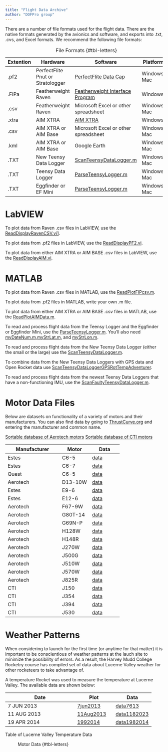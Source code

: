 ```yaml
---
title: "Flight Data Archive"
author: "DOFPro group"
---
```



There are a number of file formats used for the flight data. There are the native formats generated by the avionics and software, and exports into .txt, .cvs, and Excel formats. We recommend the following file formats:



| Extention | Hardware | Software | Platform |
|-----------|------|------|------|
| .pf2   | PerfectFlite Pnut or Stratologger   | [PerfectFlite Data Cap][PDC] | Windows, Mac |
| .FIPa  | Featherweight Raven    | [Featherweight Interface Program][FIP]    | Windows |
| .csv   | Featherweight Raven    | Microsoft Excel or other spreadsheet    | Windows, Mac |
| .xtra  | AIM XTRA    | [AIM XTRA][AX]    | Windows |
| .csv   | AIM XTRA or AIM Base   | Microsoft Excel or other spreadsheet    | Windows, Mac |
| .kml   | AIM XTRA or AIM Base   | Google Earth    | Windows, Mac |
| .TXT   | New Teensy Data Logger    | [ScanTeensyDataLogger.m][STD]    | Windows, Mac |
| .TXT   | Teensy Data Logger   | [ParseTeensyLogger.m][PTL]    | Windows, Mac |
| .TXT   | Eggfinder or EF Mini    | [ParseTeensyLogger.m][PTL]    | Windows, Mac |

: File Formats {#tbl-letters}

# LabVIEW

To plot data from Raven .csv files in LabVIEW, use the [ReadDisplayRavenCSV.vi1](https://pages.hmc.edu/spjut/AdvRoc/LabVIEWModels/ReadDisplayRavenCSV.vi).

To plot data from .pf2 files in LabVIEW, use the [ReadDisplayPF2.vi](https://pages.hmc.edu/spjut/AdvRoc/LabVIEWModels/ReadDisplayPF2.vi).

To plot data from either AIM XTRA or AIM BASE .csv files in LabVIEW, use the [ReadDisplayAIM.vi](https://pages.hmc.edu/spjut/AdvRoc/LabVIEWModels/ReadDisplayAIM.vi).

# MATLAB

To plot data from Raven .csv files in MATLAB, use the [ReadPlotFIPcsv.m](https://pages.hmc.edu/spjut/AdvRoc/MATLABModels/ReadPlotFIPcsv.m).

To plot data from .pf2 files in MATLAB, write your own .m file.

To plot data from either AIM XTRA or AIM BASE .csv files in MATLAB, use the [ReadPlotAIMData.m](https://pages.hmc.edu/spjut/AdvRoc/MATLABModels/ReadPlotAIMData.m).

To read and process flight data from the Teensy Logger and the Eggfinder or Eggfinder Mini, use the [ParseTeensyLogger.m](https://pages.hmc.edu/spjut/AdvRoc/MATLABModels/ParseTeensyLogger.m). You'll also need [myDateNum.m](https://pages.hmc.edu/spjut/AdvRoc/MATLABModels/myDateNum.m),[myStrLat.m](https://pages.hmc.edu/spjut/AdvRoc/MATLABModels/myStrLat.m), and [myStrLon.m](https://pages.hmc.edu/spjut/AdvRoc/MATLABModels/myStrLon.m).

To read and process flight data from the New Teensy Data Logger (either the small or the large) use the [ScanTeensyDataLogger.m](https://pages.hmc.edu/spjut/AdvRoc/MATLABModels/ScanTeensyDataLogger.m).

To combine data from the New Teensy Data Loggers with GPS data and Open Rocket data use [ScanTeensyDataLoggerGPSRotTempAdventurer](https://pages.hmc.edu/spjut/AdvRoc/MATLABModels/ScanTeensyDataLoggerGPSRotTempAdventurer.m).

To read and process flight data from the newest Teensy Data Loggers that have a non-functioning IMU, use the [ScanFaultyTeensyDataLogger.m](https://pages.hmc.edu/spjut/AdvRoc/MATLABModels/ScanFaultyTeensyDataLogger.m).

# Motor Data Files

Below are datasets on functionality of a variety of motors and their manufacturers. You can also find data by going to [ThrustCurve.org](http://www.thrustcurve.org/searchpage.jsp) and entering the manufacturer and common name.

[Sortable database of Aerotech motors](https://pages.hmc.edu/spjut/AdvRoc/ExcelModels/AerotechMotors.xlsx)
[Sortable database of CTI motors](https://pages.hmc.edu/spjut/AdvRoc/ExcelModels/CesaroniMotors.xlsx)

| Manufacturer | Motor | Data | 
|-----------|------|------|
| Estes | C6-5 | [data](https://www.thrustcurve.org/motors/Estes/C6/) |
| Estes | C6-7 | [data](https://www.thrustcurve.org/motors/Estes/C6/) |
| Quest | C6-5 | [data](https://www.thrustcurve.org/motors/Quest/C6/) |
| Aerotech | D13-10W | [data](https://www.thrustcurve.org/motors/AeroTech/D13W/) | 
| Estes | E9-6 | [data](https://www.thrustcurve.org/motors/Estes/E9/) |
| Estes | E12-6 | [data](https://www.thrustcurve.org/motors/Estes/E12/) |
| Aerotech | F67-9W | [data](https://www.thrustcurve.org/motors/AeroTech/F67W/) |
| Aerotech | G80T-14 | [data](https://www.thrustcurve.org/motors/AeroTech/G80T/) | 
| Aerotech | G69N-P | [data](https://www.thrustcurve.org/motors/AeroTech/G69N/) |
| Aerotech | H128W | [data](https://www.thrustcurve.org/motors/AeroTech/H128W/) |
| Aerotech | H148R | [data](https://www.thrustcurve.org/motors/AeroTech/H148R/) |
| Aerotech | J270W | [data](https://www.thrustcurve.org/motors/AeroTech/H128W/) | 
| Aerotech | J500G | [data](https://www.thrustcurve.org/motors/AeroTech/J500G/) |
| Aerotech | J510W | [data](https://www.thrustcurve.org/motors/AeroTech/J510W/) |
| Aerotech | J570W | [data](https://www.thrustcurve.org/motors/AeroTech/J570W/) |
| Aerotech | J825R | [data](https://www.thrustcurve.org/motors/AeroTech/J825R/) | 
| CTI | J150 | [data](https://www.thrustcurve.org/motors/Cesaroni/949J150-P/) |
| CTI | J354 | [data](https://www.thrustcurve.org/motors/Cesaroni/819J354-16A/) |
| CTI | J394 | [data](https://www.thrustcurve.org/motors/Cesaroni/970J394-13A/) |
| CTI | J530 | [data](https://www.thrustcurve.org/motors/Cesaroni/1115J530-15A/) | 
 

# Weather Patterns

When considering to launch for the first time (or anytime for that matter) it is important to be conscientious of weather patterns at the lauch site to minimize the possibility of errors. As a result, the Harvey Mudd College Rocketry course has compiled set of data about Lucerne Valley weather for other rocketeers to take advantage of.

A temperature Rocket was used to measure the temperature at Lucerne Valley. The available data are shown below:

| Date | Plot | Data | 
|-----------|------|------|
| 7 JUN 2013 | [7jun2013](https://pages.hmc.edu/spjut/NewE80/FlightData/LucValTempAltPlot7JUN2013.pdf) | [data7613](https://pages.hmc.edu/spjut/NewE80/FlightData/Data201201/QSB4-4S1T2F1_20120124.pfa) |
| 11 AUG 2013 | [11Aug2013](https://pages.hmc.edu/spjut/NewE80/FlightData/LucValTempAltPlot11AUG2013.pdf) | [data1182023](https://pages.hmc.edu/spjut/NewE80/FlightData/LucValTempAltData11AUG2013.xlsx) |
| 19 APR 2014 | [1992014](https://pages.hmc.edu/spjut/NewE80/FlightData/LucValTempAltPlot19APR2014.pdf) | [data1982014](https://pages.hmc.edu/spjut/NewE80/FlightData/LucValTempAltPlot19APR2014.pdf) |


Table of Lucerne Valley Temperature Data

: Motor Data {#tbl-letters}

[PDC]: http://www.perfectflite.com/Download.html
[FIP]: https://www.featherweightaltimeters.com/interface-program.html
[AX]: http://entacore.com/electronics/aimxtra
[STD]: ScanTeensyDataLogger.m
[PTL]: https://pages.hmc.edu/spjut/AdvRoc/MATLABModels/ParseTeensyLogger.m